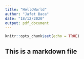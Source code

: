```yaml
---
title: "HelloWorld"
author: "Jafet Baca"
date: "18/12/2020"
output: pdf_document
---
```


```r
knitr::opts_chunk$set(echo = TRUE)
```


## This is a markdown file


